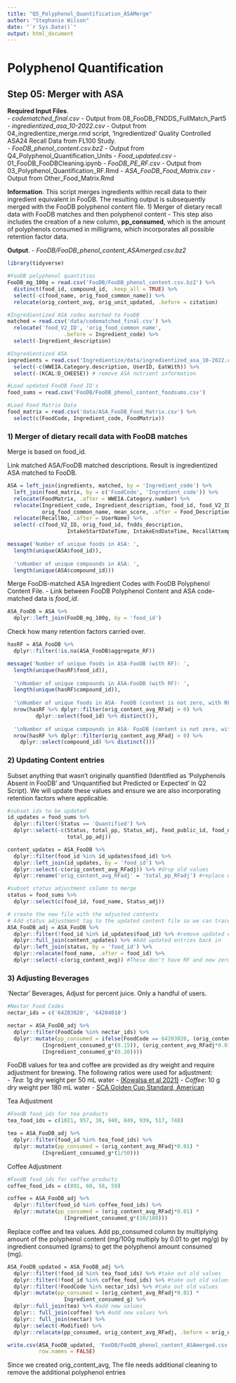 ```yaml
---
title: "Q5_Polyphenol_Quantification_ASAMerge"
author: "Stephanie Wilson"
date: "`r Sys.Date()`"
output: html_document
---
```


#  Polyphenol Quantification
## Step 05: Merger with ASA

__Required Input Files__.                          
  - *codematched_final.csv* - Output from 08_FooDB_FNDDS_FullMatch_Part5    
  - *ingredientized_asa_10-2022.csv* - Output from 04_ingredientize_merge.rmd script, 'Ingredientized' Quality Controlled ASA24 Recall Data from FL100 Study.  
  - *FooDB_phenol_content.csv.bz2* - Output from Q4_Polyphenol_Quantification_Units
  - *Food_updated.csv* - 01_FooDB_FooDBCleaning.ipynb
  - *FooDB_PE_RF.csv* - Output from 03_Polyphenol_Quantification_RF.Rmd
  - *ASA_FooDB_Food_Matrix.csv* - Output from Other_Food_Matrix.Rmd

__Information__. 
This script merges ingredients within recall data to their ingredient equivalent in FooDB. The resulting output is subsequently merged with the FooDB polyphenol content file. 
    1) Merger of dietary recall data with FooDB matches and then polyphenol content     - This step also includes the creation of a new column, **pp_consumed**, which is the amount of polyphenols consumed in milligrams, which incorporates all possible retention factor data. 

__Output__. 
  - *FooDB/FooDB_phenol_content_ASAmerged.csv.bz2*

```r
library(tidyverse)
```


```r
#FooDB polyphenol quantities
FooDB_mg_100g = read.csv('FooDB/FooDB_phenol_content.csv.bz2') %>%
  distinct(food_id, compound_id, .keep_all = TRUE) %>%
  select(-c(food_name, orig_food_common_name)) %>%
  relocate(orig_content_avg, orig_unit_updated, .before = citation)

#Ingredientized ASA codes matched to FooDB
matched = read.csv('data/codematched_final.csv') %>%
  relocate('food_V2_ID', 'orig_food_common_name', 
                  .before = Ingredient_code) %>%
  select(-Ingredient_description)

#Ingredientized ASA
ingredients = read.csv('Ingredientize/data/ingredientized_asa_10-2022.csv') %>%
  select(-c(WWEIA.Category.description, UserID, EatWith)) %>%
  select(-(KCAL:D_CHEESE)) # remove ASA nutrient information

#Load updated FooDB Food ID's
food_sums = read.csv('FooDB/FooDB_phenol_content_foodsums.csv') 

#Load Food Matrix Data
food_matrix = read.csv('data/ASA_FooDB_Food_Matrix.csv') %>%
  select(c(FoodCode, Ingredient_code, FoodMatrix))
```


### 1) Merger of dietary recall data with FooDB matches 
Merge is based on food_id. 

Link matched ASA/FooDB matched descriptions. Result is ingredientized ASA matched to FooDB.
```r
ASA = left_join(ingredients, matched, by = 'Ingredient_code') %>%
  left_join(food_matrix, by = c('FoodCode', 'Ingredient_code')) %>%
  relocate(FoodMatrix, .after = WWEIA.Category.number) %>%
  relocate(Ingredient_code, Ingredient_description, food_id, food_V2_ID, 
           orig_food_common_name, mean_score, .after = Food_Description) %>%
  relocate(RecallNo, .after = UserName) %>%
  select(-c(food_V2_ID, orig_food_id, fndds_description, 
                   IntakeStartDateTime, IntakeEndDateTime, RecallAttempt))

message('Number of unique foods in ASA: ',
  length(unique(ASA$food_id)),
  
  '\nNumber of unique compounds in ASA: ',
  length(unique(ASA$compound_id)))
```


Merge FooDB-matched ASA Ingredient Codes with FooDB Polyphenol Content File.
  - Link between FooDB Polyphenol Content and ASA code-matched data is *food_id*.
```r
ASA_FooDB = ASA %>%
  dplyr::left_join(FooDB_mg_100g, by = 'food_id')
```
Check how many retention factors carried over.
```r
hasRF = ASA_FooDB %>% 
  dplyr::filter(!is.na(ASA_FooDB$aggregate_RF))

message('Number of unique foods in ASA-FooDB (with RF): ',
  length(unique(hasRF$food_id)),
  
  '\nNumber of unique compounds in ASA-FooDB (with RF): ',
  length(unique(hasRF$compound_id)),
  
  '\nNumber of unique foods in ASA- FooDB (content is not zero, with RF): ',
  nrow(hasRF %>% dplyr::filter(orig_content_avg_RFadj > 0) %>% 
         dplyr::select(food_id) %>% distinct()),
  
  '\nNumber of unique compounds in ASA- FooDB (content is not zero, with RF): ',
  nrow(hasRF %>% dplyr::filter(orig_content_avg_RFadj > 0) %>%
    dplyr::select(compound_id) %>% distinct()))
```


### 2) Updating Content entries

Subset anything that wasn't originally quantified (Identified as 'Polyphenols Absent in FooDB' and  'Unquantified but Predicted or Expected' in Q2 Script). We will update these values and ensure we are also incorporating retention factors where applicable.
```r
#subset ids to be updated
id_updates = food_sums %>%
  dplyr::filter(!Status == 'Quantified') %>%
  dplyr::select(-c(Status, total_pp, Status_adj, food_public_id, food_name,
                   total_pp_adj))

content_updates = ASA_FooDB %>%
  dplyr::filter(food_id %in% id_updates$food_id) %>%
  dplyr::left_join(id_updates, by = 'food_id') %>%
  dplyr::select(-c(orig_content_avg_RFadj)) %>% #drop old values
  dplyr::rename('orig_content_avg_RFadj' = 'total_pp_RFadj') #replace with new values
```


```r
#subset status adjustment column to merge
status = food_sums %>%
  dplyr::select(c(food_id, food_name, Status_adj))

# create the new file with the adjusted contents
# Add status adjustment tag to the updated content file so we can trace what we've updated
ASA_FooDB_adj = ASA_FooDB %>%
  dplyr::filter(!food_id %in% id_updates$food_id) %>% #remove updated entries from original file
  dplyr::full_join(content_updates) %>% #Add updated entries back in
  dplyr::left_join(status, by = 'food_id') %>%
  dplyr::relocate(food_name, .after = food_id) %>%
  dplyr::select(-c(orig_content_avg)) #These don't have RF and new zeroing updates.
```


### 3) Adjusting Beverages

'Nectar' Beverages, Adjust for percent juice. Only a handful of users.

```r
#Nectar Food Codes
nectar_ids = c('64203020', '64204010')

nectar = ASA_FooDB_adj %>%
  dplyr::filter(FoodCode %in% nectar_ids) %>%
  dplyr::mutate(pp_consumed = ifelse(FoodCode == 64203020, (orig_content_avg_RFadj*0.01) *
           (Ingredient_consumed_g*(0.15)), (orig_content_avg_RFadj*0.01) *
           (Ingredient_consumed_g*(0.20))))
```


FooDB values for tea and coffee are provided as dry weight and require adjustment for brewing. The following ratios were used for adjustment:  
  - *Tea*: 1g dry weight per 50 mL water 
    -  [(Kowalsa et al 2021)](https://doi.org/10.3390/molecules26164773)
  - *Coffee*: 10 g dry weight per 180 mL water
    -  [SCA Golden Cup Standard, American](https://sca.coffee/research/protocols-best-practices)

Tea Adjustment    
```r
#FoodB food_ids for tea products
tea_food_ids = c(1021, 957, 38, 940, 849, 939, 517, 748)

tea = ASA_FooDB_adj %>%
  dplyr::filter(food_id %in% tea_food_ids) %>%
  dplyr::mutate(pp_consumed = (orig_content_avg_RFadj*0.01) *
           (Ingredient_consumed_g*(1/50)))
```

Coffee Adjustment
```r
#FoodB food_ids for coffee products
coffee_food_ids = c(891, 60, 58, 59)

coffee = ASA_FooDB_adj %>%
  dplyr::filter(food_id %in% coffee_food_ids) %>%
  dplyr::mutate(pp_consumed = (orig_content_avg_RFadj*0.01) *
                  (Ingredient_consumed_g*(10/180)))
```

Replace coffee and tea values. Add pp_consumed column by multiplying amount of the polyphenol content (mg/100g multiply by 0.01 to get mg/g) by ingredient consumed (grams) to get the polyphenol amount consumed (mg).
```r
ASA_FooDB_updated = ASA_FooDB_adj %>%
  dplyr::filter(!food_id %in% tea_food_ids) %>% #take out old values
  dplyr::filter(!food_id %in% coffee_food_ids) %>% #take out old values
  dplyr::filter(!FoodCode %in% nectar_ids) %>% #take out old values
  dplyr::mutate(pp_consumed = (orig_content_avg_RFadj*0.01) * 
                  Ingredient_consumed_g) %>%
  dplyr::full_join(tea) %>% #add new values
  dplyr:: full_join(coffee) %>% #add new values %>%
  dplyr:: full_join(nectar) %>%
  dplyr::select(-Modified) %>%
  dplyr::relocate(pp_consumed, orig_content_avg_RFadj, .before = orig_unit)
```

```r
write.csv(ASA_FooDB_updated, 'FooDB/FooDB_phenol_content_ASAmerged.csv.bz2', 
          row.names = FALSE)
```


Since we created orig_content_avg, The file needs additional cleaning to remove the additional polyphenol entries 

